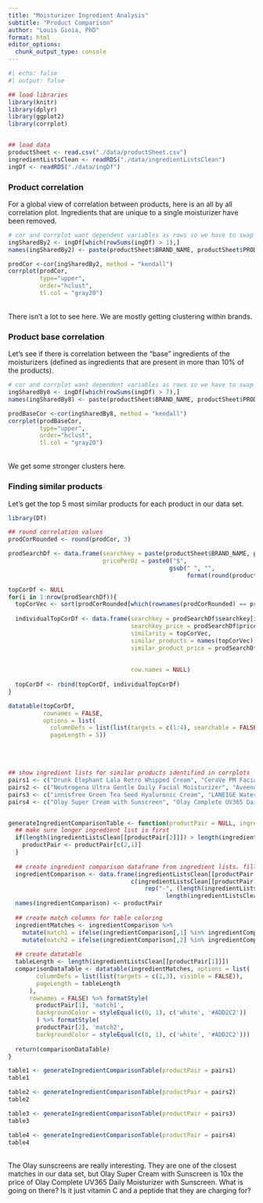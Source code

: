 ```yaml
---
title: "Moisturizer Ingredient Analysis"
subtitle: "Product Comparison"
author: "Louis Gioia, PhD"
format: html
editor_options: 
  chunk_output_type: console
---
```


```r
#| echo: false
#| output: false

## load libraries
library(knitr)
library(dplyr)
library(ggplot2)
library(corrplot)


## load data
productSheet <- read.csv("./data/productSheet.csv")
ingredientListsClean <- readRDS("./data/ingredientListsClean")
ingDf <- readRDS("./data/ingDf")
```

### Product correlation
For a global view of correlation between products, here is an all by all correlation plot. Ingredients that are unique to a single moisturizer have been removed.
\
```r
# cor and corrplot want dependent variables as rows so we have to swap the dataframes we have been using
ingSharedBy2 <- ingDf[which(rowSums(ingDf) > 1),]
names(ingSharedBy2) <- paste(productSheet$BRAND_NAME, productSheet$PRODUCT_NAME, sep = " ")

prodCor <-cor(ingSharedBy2, method = "kendall")
corrplot(prodCor, 
         type="upper", 
         order="hclust",
         tl.col = "gray20")
```
\
There isn't a lot to see here. We are mostly getting clustering within brands.
\

### Product base correlation
Let's see if there is correlation between the "base" ingredients of the moisturizers (defined as ingredients that are present in more than 10% of the products).
\

```r
# cor and corrplot want dependent variables as rows so we have to swap the dataframes we have been using
ingSharedBy8 <- ingDf[which(rowSums(ingDf) > 7),]
names(ingSharedBy8) <- paste(productSheet$BRAND_NAME, productSheet$PRODUCT_NAME, sep = " ")

prodBaseCor <-cor(ingSharedBy8, method = "kendall")
corrplot(prodBaseCor, 
         type="upper", 
         order="hclust",
         tl.col = "gray20")
```
\
We get some stronger clusters here. 

### Finding similar products
Let's get the top 5 most similar products for each product in our data set. 
\
```r
library(DT)

## round correlation values
prodCorRounded <- round(prodCor, 3)

prodSearchDf <- data.frame(searchkey = paste(productSheet$BRAND_NAME, productSheet$PRODUCT_NAME),
                           pricePerOz = paste0("$",
                                              gsub(" ", "", 
                                                   format(round(productSheet$PRICE/productSheet$SIZE, 2), nsmall = 2))))

topCorDf <- NULL
for(i in 1:nrow(prodSearchDf)){
  topCorVec <- sort(prodCorRounded[which(rownames(prodCorRounded) == prodSearchDf$searchkey[i]),], decreasing = TRUE)[2:6]
  
  individualTopCorDf <- data.frame(searchkey = prodSearchDf$searchkey[i],
                                   searchkey_price = prodSearchDf$pricePerOz[i],
                                   similarity = topCorVec,
                                   similar_products = names(topCorVec),
                                   similar_product_price = prodSearchDf[match(names(topCorVec), 
                                                                              prodSearchDf$searchkey),
                                                                        "pricePerOz"],
                                   row.names = NULL)
  
  topCorDf <- rbind(topCorDf, individualTopCorDf)
}

datatable(topCorDf,
          rownames = FALSE,
          options = list(
            columnDefs = list(list(targets = c(1:4), searchable = FALSE)),
            pageLength = 5))
```
\
\
```r
## show ingredient lists for similar products identified in corrplots
pairs1 <- c("Drunk Elephant Lala Retro Whipped Cream", "CeraVe PM Facial Moisturizing Lotion")
pairs2 <- c("Neutrogena Ultra Gentle Daily Facial Moisturizer", "Aveeno Daily Moisturizing Face Cream")
pairs3 <- c("innisfree Green Tea Seed Hyaluronic Cream", "LANEIGE Water Bank Blue Hyaluronic Intensive Moisturizer")
pairs4 <- c("Olay Super Cream with Sunscreen", "Olay Complete UV365 Daily Moisturizer with Sunscreen")


generateIngredientComparisonTable <- function(productPair = NULL, ingredients = ingredientListsClean){
  ## make sure longer ingredient list is first
  if(length(ingredientListsClean[[productPair[2]]]) > length(ingredientListsClean[[productPair[1]]])){
    productPair <- productPair[c(2,1)]
  }
  
  ## create ingredient comparison dataframe from ingredient lists. fill out second ingredient list with dashes
  ingredientComparison <- data.frame(ingredientListsClean[[productPair[1]]],
                                   c(ingredientListsClean[[productPair[2]]],
                                       rep("-", (length(ingredientListsClean[[productPair[1]]]) - 
                                             length(ingredientListsClean[[productPair[2]]])))))
  names(ingredientComparison) <- productPair
  
  ## create match columns for table coloring
  ingredientMatches <- ingredientComparison %>% 
    mutate(match1 = ifelse(ingredientComparison[,1] %in% ingredientComparison[,2], 1, 0)) %>%
    mutate(match2 = ifelse(ingredientComparison[,2] %in% ingredientComparison[,1], 1, 0))
  
  ## create datatable
  tableLength <- length(ingredientListsClean[[productPair[1]]])
  comparisonDataTable <- datatable(ingredientMatches, options = list(
        columnDefs = list(list(targets = c(2,3), visible = FALSE)),
        pageLength = tableLength
      ),
      rownames = FALSE) %>% formatStyle(
        productPair[1], 'match1',
        backgroundColor = styleEqual(c(0, 1), c('white', '#ADD2C2'))
        ) %>% formatStyle(
        productPair[2], 'match2',
        backgroundColor = styleEqual(c(0, 1), c('white', '#ADD2C2')))
  
  return(comparisonDataTable)
}

table1 <- generateIngredientComparisonTable(productPair = pairs1)
table1

table2 <- generateIngredientComparisonTable(productPair = pairs2)
table2

table3 <- generateIngredientComparisonTable(productPair = pairs3)
table3

table4 <- generateIngredientComparisonTable(productPair = pairs4)
table4

```
\
The Olay sunscreens are really interesting. They are one of the closest matches in our data set, but Olay Super Cream with Sunscreen is 10x the price of Olay Complete UV365 Daily Moisturizer with Sunscreen. What is going on there? Is it just vitamin C and a peptide that they are charging for?
\